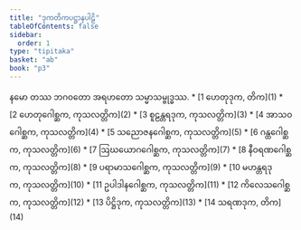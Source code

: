 ```yaml
---
title: "ဒုကတိကပဋ္ဌာနပါဠိ"
tableOfContents: false
sidebar:
  order: 1
type: "tipitaka"
basket: "ab"
book: "p3"
---
```


<Paragraph number="1" type="center" book="p3">
နမော တဿ ဘဂဝတော အရဟတော သမ္မာသမ္ဗုဒ္ဓဿ.

</Paragraph>

<TableOfContents book="p3">
* [1 ဟေတုဒုက, တိက](1)
* [2 ဟေတုဂေါစ္ဆက, ကုသလတ္တိက](2)
* [3 စူဠန္တရဒုက, ကုသလတ္တိက](3)
* [4 အာသဝဂေါစ္ဆက, ကုသလတ္တိက](4)
* [5 သညောဇနဂေါစ္ဆက, ကုသလတ္တိက](5)
* [6 ဂန္ထဂေါစ္ဆက, ကုသလတ္တိက](6)
* [7 ဩဃယောဂဂေါစ္ဆက, ကုသလတ္တိက](7)
* [8 နီဝရဏဂေါစ္ဆက, ကုသလတ္တိက](8)
* [9 ပရာမာသဂေါစ္ဆက, ကုသလတ္တိက](9)
* [10 မဟန္တရဒုက, ကုသလတ္တိက](10)
* [11 ဥပါဒါနဂေါစ္ဆက, ကုသလတ္တိက](11)
* [12 ကိလေသဂေါစ္ဆက, ကုသလတ္တိက](12)
* [13 ပိဋ္ဌိဒုက, ကုသလတ္တိက](13)
* [14 သရဏဒုက, တိက](14)
</TableOfContents>